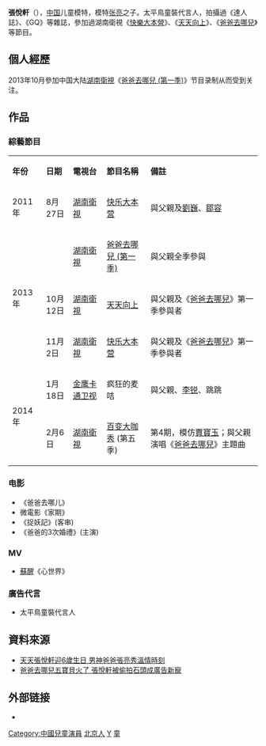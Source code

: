 {{blpsources|time=2014-01-06T05:31:46+00:00}}
{{nofootnotes|time=2014-07-03T19:38:33+00:00}}
{{藝人
|姓名 = 張悅軒
|類型 = 童星
|圖片 =
|圖片尺寸 = 
|圖片簡介 = 
|暱稱 = 天天、小暖男、暖暖
|國籍 = {{PRC}}
|民族 = [[汉族|汉族]]
|出生日期 = {{birth date and age|2007|11|12}}
|出生地點 = {{CHN}}[[北京|北京]]
|籍貫 = [[北京市|北京市]][[房山区|房山区]]
|逝世日期 = 
|逝世地點 = 
|職業 = 童模
|語言 = [[汉语|汉语]][[普通话|普通话]]
|父母 = 父：[[张亮_(模特)|张亮]]<br/>母：寇静 
|出道日期 = 
|代表作 = [[爸爸去哪儿|爸爸去哪儿]]
|活躍年代 = 
|唱片公司 = 
|經紀公司 = 
|獎項 = 
|imdb = 7522970
}}
'''張悅軒'''（{{bd|2007年|11月12日|catIdx=Z张}}），[[中国|中国]]儿童模特，模特[[张亮_(模特)|张亮]]之子。太平鳥童裝代言人，拍攝過《達人誌》、《GQ》等雜誌，參加過湖南衛視《[[快樂大本營|快樂大本營]]》、《[[天天向上|天天向上]]》、《[[爸爸去哪兒|爸爸去哪兒]]》等節目。

==個人經歷==
2013年10月參加中国大陆[[湖南衛視|湖南衛視]]《[[爸爸去哪兒_(第一季)|爸爸去哪兒 (第一季)]]》节目录制从而受到关注。

==作品==
===綜藝節目===
{|class="wikitable" style="width: 70%"
|- style="background: #98F898; color: black"
|style="width: 6%"|'''年份'''
|style="width: 8%"|'''日期'''
|style="width: 10%"|'''電視台'''
|style="width: 13%"|'''節目名稱'''
|style="width: 33%"|'''備註'''
|-
|2011年||8月27日||[[湖南衛視|湖南衛視]]|| [[快乐大本营|快乐大本营]]||與父親及[[劉巍|劉巍]]、[[鄒容|鄒容]]
|-
|rowspan=3| 2013年 ||||[[湖南衛視|湖南衛視]]||[[爸爸去哪兒_(第一季)|爸爸去哪兒 (第一季)]] ||與父親全季參與 
|-
|10月12日||[[湖南衛視|湖南衛視]]|| [[天天向上|天天向上]]||與父親及《[[爸爸去哪兒|爸爸去哪兒]]》第一季參與者
|-
|11月2日||[[湖南衛視|湖南衛視]]|| [[快乐大本营|快乐大本营]]||與父親及《[[爸爸去哪兒|爸爸去哪兒]]》第一季參與者
|-
|rowspan=2|2014年||1月18日||[[金鹰卡通卫视|金鹰卡通卫视]]||疯狂的麦咭||與父親、[[李锐_(主持人)|李锐]]、跳跳
|-
|2月6日||[[湖南衛視|湖南衛視]]||[[百变大咖秀|百变大咖秀]] (第五季)|| 第4期，模仿[[賈寶玉|賈寶玉]]；與父親演唱《[[爸爸去哪兒|爸爸去哪兒]]》主題曲
|}

===电影===
*《爸爸去哪儿》
*微電影《家期》
*《捉妖記》(客串)
*《爸爸的3次婚禮》(主演)

===MV===
*[[蘇醒_(歌手)|蘇醒]]《心世界》

===廣告代言===
*太平鳥童裝代言人

== 資料來源 ==
 {{reflist}}
* [https://web.archive.org/web/20140221190323/http://tw.twent.chinayes.com/Content/20131112/khbfzg3uvl8q4.shtml 天天張悅軒迎6歲生日 男神爸爸張亮秀溫情時刻]
* [http://culture.people.com.cn/BIG5/n/2013/1102/c22219-23411173.html 爸爸去哪兒五寶貝火了 張悅軒被偷拍石頭成廣告新寵] {{Wayback|url=http://culture.people.com.cn/BIG5/n/2013/1102/c22219-23411173.html |date=20160304081450 }}

== 外部链接 ==
* {{Sinaweibo|u/1913663321}}

{{爸爸去哪儿大家庭}}
{{DEFAULTSORT:zhang yuexuan}}
[[Category:中國兒童演員|Category:中國兒童演員]]
[[Category:北京人|北京人]]
[[Category:张姓|Y]]
[[Category:爸爸去哪儿|童]]